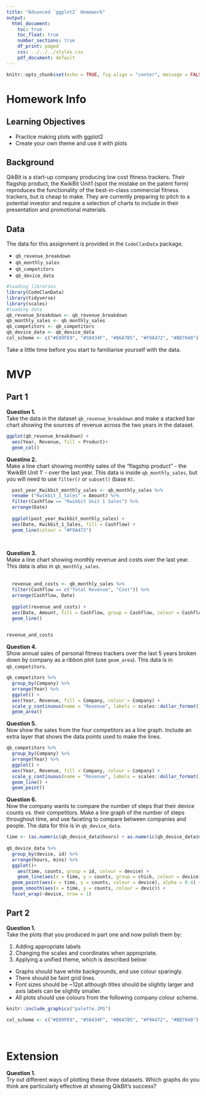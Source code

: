 ```yaml
---
title: "Advanced `ggplot2` Homework"
output:
  html_document:
    toc: true
    toc_float: true
    number_sections: true
    df_print: paged
    css: ../../../styles.css
    pdf_document: default
---
```

  
```r
knitr::opts_chunk$set(echo = TRUE, fig.align = "center", message = FALSE)
```

# Homework Info

## Learning Objectives<br>

* Practice making plots with ggplot2
* Create your own theme and use it with plots

## Background

QikBit is a start-up company producing low cost fitness trackers. Their flagship product, the KwikBit Unit1 (spot the mistake on the patent form) reproduces the functionality of the best-in-class commercial fitness trackers, but is cheap to make.  They are currently preparing to pitch to a potential investor and require a selection of charts to include in their presentation and promotional materials.

## Data

The data for this assignment is provided in the `CodeClanData` package.

* `qb_revenue_breakdown`
* `qb_monthly_sales`
* `qb_competitors`
* `qb_device_data`

```r
#loading libraries
library(CodeClanData)
library(tidyverse)
library(scales)
#loading data
qb_revenue_breakdown <- qb_revenue_breakdown
qb_monthly_sales <- qb_monthly_sales
qb_competitors <- qb_competitors
qb_device_data <- qb_device_data
col_scheme <- c("#E89FE9", "#50434F", "#B6A7B5", "#F9A472", "#BD7040")
```

Take a little time before you start to familiarise yourself with the data.

# MVP

## Part 1

**Question 1.**  
Take the data in the dataset `qb_revenue_breakdown` and make a stacked bar chart showing the sources of revenue across the two years in the dataset.
<br>

```r
ggplot(qb_revenue_breakdown) +
  aes(Year, Revenue, fill = Product)+
  geom_col() 

```


**Questino 2.**  
Make a line chart showing monthly sales of the "flagship product" - the 'KwikBit Unit 1' - over the last year. This data is inside `qb_monthly_sales`, but you will need to use `filter()` or `subset()` (base `R)`.
<br>
```r
  past_year_Kwikbit_monthly_sales <- qb_monthly_sales %>% 
  rename ("Kwikbit_1_Sales" = Amount) %>% 
  filter(Cashflow == "Kwikbit Unit 1 Sales") %>%
  arrange(Date) 
  
  ggplot(past_year_Kwikbit_monthly_sales) +
  aes(Date, Kwikbit_1_Sales, fill = Cashflow) +
  geom_line(colour = "#F9A472")
  
  
```


**Question 3.**  
Make a line chart showing monthly revenue and costs over the last year. This data is also in `qb_monthly_sales`.								
<br>
```r
  revenue_and_costs <- qb_monthly_sales %>%
  filter(Cashflow == c("Total Revenue", "Cost")) %>% 
  arrange(Cashflow, Date)
  
  ggplot(revenue_and_costs) +
  aes(Date, Amount, fill = Cashflow, group = Cashflow, colour = Cashflow) +
  geom_line()
  

revenue_and_costs
```


**Question 4.**  
Show annual sales of personal fitness trackers over the last 5 years broken down by company as a ribbon plot (use `geom_area`). This data is in `qb_competitors`.
<br>
```r
qb_competitors %>% 
  group_by(Company) %>% 
  arrange(Year) %>% 
  ggplot() +
  aes(Year, Revenue, fill = Company, colour = Company) +
  scale_y_continuous(name = "Revenue", labels = scales::dollar_format()) +
  geom_area()
```

**Question 5.**  
Now show the sales from the four competitors as a line graph. Include an extra layer that shows the data points used to make the lines.
<br>
```r
qb_competitors %>% 
  group_by(Company) %>% 
  arrange(Year) %>% 
  ggplot() +
  aes(Year, Revenue, fill = Company, colour = Company) +
  scale_y_continuous(name = "Revenue", labels = scales::dollar_format()) +
  geom_line() +
  geom_point() 
```


**Question 6.**  
Now the company wants to compare the number of steps that their device counts vs. their competitors. Make a line graph of the number of steps throughout time, and use faceting to compare between companies and people. The data for this is in `qb_device_data`.
<br>
```r
time <- (as.numeric(qb_device_data$hours) + as.numeric(qb_device_data$mins/60)
  
qb_device_data %>%                             
  group_by(device, id) %>% 
  arrange(hours, mins) %>% 
  ggplot()+
    aes(time, counts, group = id, colour = device) + 
    geom_line(aes(x = time, y = counts, group = chick, colour = device), alpha = .25) +
  geom_point(aes(x = time, y = counts, colour = device), alpha = 0.4) +
  geom_smooth(aes(x = time, y = counts, colour = devic)) +
  facet_wrap(~device, nrow = 1)
```

## Part 2 

**Question 1.**  
Take the plots that you produced in part one and now polish them by:

1. Adding appropriate labels
2. Changing the scales and coordinates when appropriate.
3. Applying a unified theme, which is described below:
  * Graphs should have white backgrounds, and use colour sparingly.
  * There should be faint grid lines.
  * Font sizes should be ~12pt although titles should be slightly larger and axis labels can be slightly smaller. 
  * All plots should use colours from the following company colour scheme.

```r
knitr::include_graphics("palette.JPG")
```

```r
col_scheme <- c("#E89FE9", "#50434F", "#B6A7B5", "#F9A472", "#BD7040")
```
<br>

# Extension

**Question 1.**  
Try out different ways of plotting these three datasets. Which graphs do you think are particularly effective at showing QikBit's success?
<br>
